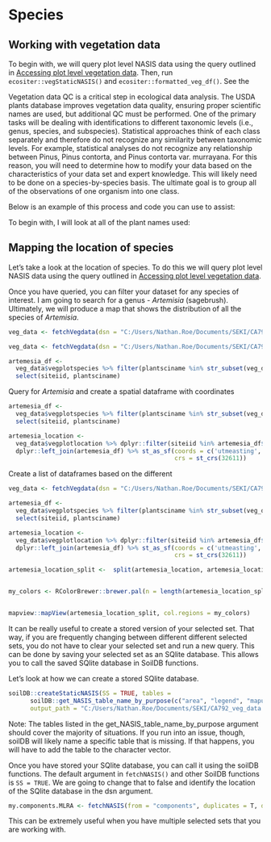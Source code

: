 # Species

## Working with vegetation data

To begin with, we will query plot level NASIS data using the query outlined in [Accessing plot level vegetation data](#plotveg). Then, run ```ecositer::vegStaticNASIS()``` and ```ecositer::formatted_veg_df()```. See the 

Vegetation data QC is a critical step in ecological data analysis. The USDA plants database improves vegetation data quality, ensuring proper scientific names are used, but additional QC must be performed. One of the primary tasks will be dealing with identifications to different taxonomic levels (i.e., genus, species, and subspecies). Statistical approaches think of each class separately and therefore do not recognize any similarity between taxonomic levels. For example, statistical analyses do not recognize any relationship between Pinus, Pinus contorta, and Pinus contorta var. murrayana. For this reason, you will need to determine how to modify your data based on the characteristics of your data set and expert knowledge. This will likely need to be done on a species-by-species basis. The ultimate goal is to group all of the observations of one organism into one class. 

Below is an example of this process and code you can use to assist:

To begin with, I will look at all of the plant names used: 



## Mapping the location of species

Let's take a look at the location of species. To do this we will query plot level NASIS data using the query outlined in [Accessing plot level vegetation data](#plotveg).

Once you have queried, you can filter your dataset for any species of interest. I am going to search for a genus - *Artemisia* (sagebrush). Ultimately, we will produce a map that shows the distribution of all the species of *Artemisia*. 

```r
veg_data <- fetchVegdata(dsn = "C:/Users/Nathan.Roe/Documents/SEKI/CA792_veg_data.sqlite", SS = FALSE)
```

```r
veg_data <- fetchVegdata(dsn = "C:/Users/Nathan.Roe/Documents/SEKI/CA792_veg_data.sqlite", SS = FALSE)

artemesia_df <-
  veg_data$vegplotspecies %>% filter(plantsciname %in% str_subset(veg_data$vegplotspecies$plantsciname, "Artemisia")) %>%
  select(siteiid, plantsciname)
```

Query for *Artemisia* and create a spatial dataframe with coordinates 
```r
artemesia_df <-
  veg_data$vegplotspecies %>% filter(plantsciname %in% str_subset(veg_data$vegplotspecies$plantsciname, "Artemisia")) %>%
  select(siteiid, plantsciname)

artemesia_location <-
  veg_data$vegplotlocation %>% dplyr::filter(siteiid %in% artemesia_df$siteiid) %>% select(siteiid, utmzone, utmeasting, utmnorthing) %>%
  dplyr::left_join(artemesia_df) %>% st_as_sf(coords = c('utmeasting', 'utmnorthing'),
                                              crs = st_crs(32611))
```

Create a list of dataframes based on the different 



```r
veg_data <- fetchVegdata(dsn = "C:/Users/Nathan.Roe/Documents/SEKI/CA792_veg_data.sqlite", SS = FALSE)

artemesia_df <-
  veg_data$vegplotspecies %>% filter(plantsciname %in% str_subset(veg_data$vegplotspecies$plantsciname, "Artemisia")) %>%
  select(siteiid, plantsciname)

artemesia_location <-
  veg_data$vegplotlocation %>% dplyr::filter(siteiid %in% artemesia_df$siteiid) %>% select(siteiid, utmzone, utmeasting, utmnorthing) %>%
  dplyr::left_join(artemesia_df) %>% st_as_sf(coords = c('utmeasting', 'utmnorthing'),
                                              crs = st_crs(32611))

artemesia_location_split <-  split(artemesia_location, artemesia_location$plantsciname)


my_colors <- RColorBrewer::brewer.pal(n = length(artemesia_location_split), name = 'Set1')


mapview::mapView(artemesia_location_split, col.regions = my_colors)
```






It can be really useful to create a stored version of your selected set. That way, if you are frequently changing between different different selected sets, you do not have to clear your selected set and run a new query. This can be done by saving your selected set as an SQlite database. This allows you to call the saved SQlite database in SoilDB functions.

Let's look at how we can create a stored SQlite database. 

```r
soilDB::createStaticNASIS(SS = TRUE, tables = 
      soilDB::get_NASIS_table_name_by_purpose(c("area", "legend", "mapunit", "datamapunit", "component", "metadata", "lookup", "nasis")),
      output_path = "C:/Users/Nathan.Roe/Documents/SEKI/CA792_veg_data.sqlite")
```

Note: The tables listed in the get_NASIS_table_name_by_purpose argument should cover the majority of situations. If you run into an issue, though, soilDB will likely name a specific table that is missing. If that happens, you will have to add the table to the character vector. 

Once you have stored your SQlite database, you can call it using the soilDB functions. The default argument in ```fetchNASIS()``` and other SoilDB functions is ```SS = TRUE```. We are going to change that to false and identify the location of the SQlite database in the dsn argument. 

```r
my.components.MLRA <- fetchNASIS(from = "components", duplicates = T, dsn = "C:/Users/Nathan.Roe/Documents/SEKI/CA792_veg_data.sqlite", SS = FALSE)
```

This can be extremely useful when you have multiple selected sets that you are working with. 